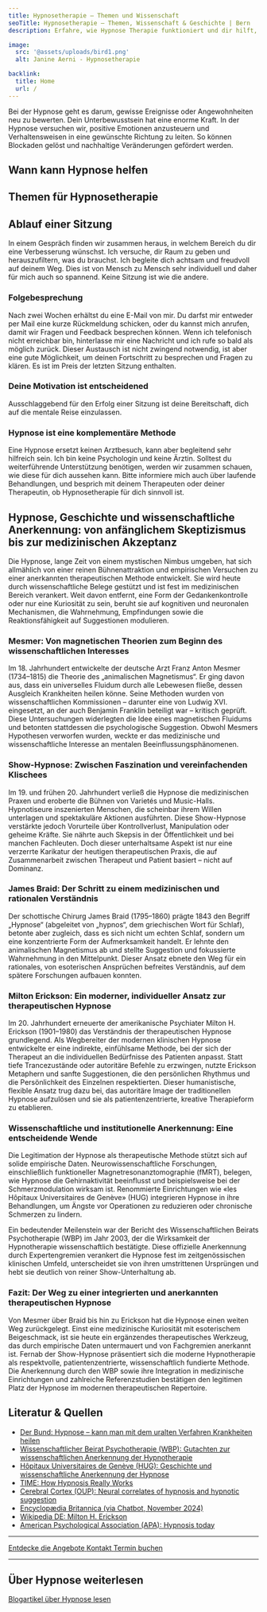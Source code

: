 ```yaml
---
title: Hypnosetherapie – Themen und Wissenschaft
seoTitle: Hypnosetherapie – Themen, Wissenschaft & Geschichte | Bern
description: Erfahre, wie Hypnose Therapie funktioniert und dir hilft, positive Emotionen zu stärken. Entdecke den Ablauf einer Sitzung und starte deine Reise!

image:
  src: '@assets/uploads/bird1.png'
  alt: Janine Aerni - Hypnosetherapie

backlink:
  title: Home
  url: /
---
```



Bei der Hypnose geht es darum, gewisse Ereignisse oder Angewohnheiten neu zu bewerten. Dein Unterbewusstsein hat eine enorme Kraft. In der Hypnose versuchen wir, positive Emotionen anzusteuern und Verhaltensweisen in eine gewünschte Richtung zu leiten. So können Blockaden gelöst und nachhaltige Veränderungen gefördert werden.

## Wann kann Hypnose helfen
<SubPagesTopics id="hypnotherapy" />

## Themen für Hypnosetherapie
<SubPages id="hypnotherapy" exclude="/hypnosetherapie/"  columns={3} />

## Ablauf einer Sitzung

In einem Gespräch finden wir zusammen heraus, in welchem Bereich du dir eine Verbesserung wünschst. Ich versuche, dir Raum zu geben und herauszufiltern, was du brauchst. Ich begleite dich achtsam und freudvoll auf deinem Weg. Dies ist von Mensch zu Mensch sehr individuell und daher für mich auch so spannend. Keine Sitzung ist wie die andere.

### Folgebesprechung

Nach zwei Wochen erhältst du eine E-Mail von mir. Du darfst mir entweder per Mail eine kurze Rückmeldung schicken, oder du kannst mich anrufen, damit wir Fragen und Feedback besprechen können. Wenn ich telefonisch nicht erreichbar bin, hinterlasse mir eine Nachricht und ich rufe so bald als möglich zurück. Dieser Austausch ist nicht zwingend notwendig, ist aber eine gute Möglichkeit, um deinen Fortschritt zu besprechen und Fragen zu klären. Es ist im Preis der letzten Sitzung enthalten.

### Deine Motivation ist entscheidened

Ausschlaggebend für den Erfolg einer Sitzung ist deine Bereitschaft, dich auf die mentale Reise einzulassen.

### Hypnose ist eine komplementäre Methode

Eine Hypnose ersetzt keinen Arztbesuch, kann aber begleitend sehr hilfreich sein. Ich bin keine Psychologin und keine Ärztin. Solltest du weiterführende Unterstützung benötigen, werden wir zusammen schauen, wie diese für dich aussehen kann. Bitte informiere mich auch über laufende Behandlungen, und besprich mit deinem Therapeuten oder deiner Therapeutin, ob Hypnosetherapie für dich sinnvoll ist.

## Hypnose, Geschichte und wissenschaftliche Anerkennung: von anfänglichem Skeptizismus bis zur medizinischen Akzeptanz

Die Hypnose, lange Zeit von einem mystischen Nimbus umgeben, hat sich allmählich von einer reinen Bühnenattraktion und empirischen Versuchen zu einer anerkannten therapeutischen Methode entwickelt. Sie wird heute durch wissenschaftliche Belege gestützt und ist fest im medizinischen Bereich verankert. Weit davon entfernt, eine Form der Gedankenkontrolle oder nur eine Kuriosität zu sein, beruht sie auf kognitiven und neuronalen Mechanismen, die Wahrnehmung, Empfindungen sowie die Reaktionsfähigkeit auf Suggestionen modulieren.

### Mesmer: Von magnetischen Theorien zum Beginn des wissenschaftlichen Interesses  
Im 18. Jahrhundert entwickelte der deutsche Arzt Franz Anton Mesmer (1734–1815) die Theorie des „animalischen Magnetismus“. Er ging davon aus, dass ein universelles Fluidum durch alle Lebewesen fließe, dessen Ausgleich Krankheiten heilen könne. Seine Methoden wurden von wissenschaftlichen Kommissionen – darunter eine von Ludwig XVI. eingesetzt, an der auch Benjamin Franklin beteiligt war – kritisch geprüft. Diese Untersuchungen widerlegten die Idee eines magnetischen Fluidums und betonten stattdessen die psychologische Suggestion. Obwohl Mesmers Hypothesen verworfen wurden, weckte er das medizinische und wissenschaftliche Interesse an mentalen Beeinflussungsphänomenen.

### Show-Hypnose: Zwischen Faszination und vereinfachenden Klischees  
Im 19. und frühen 20. Jahrhundert verließ die Hypnose die medizinischen Praxen und eroberte die Bühnen von Varietés und Music-Halls. Hypnotiseure inszenierten Menschen, die scheinbar ihrem Willen unterlagen und spektakuläre Aktionen ausführten. Diese Show-Hypnose verstärkte jedoch Vorurteile über Kontrollverlust, Manipulation oder geheime Kräfte. Sie nährte auch Skepsis in der Öffentlichkeit und bei manchen Fachleuten. Doch dieser unterhaltsame Aspekt ist nur eine verzerrte Karikatur der heutigen therapeutischen Praxis, die auf Zusammenarbeit zwischen Therapeut und Patient basiert – nicht auf Dominanz.

### James Braid: Der Schritt zu einem medizinischen und rationalen Verständnis  
Der schottische Chirurg James Braid (1795–1860) prägte 1843 den Begriff „Hypnose“ (abgeleitet von „hypnos“, dem griechischen Wort für Schlaf), betonte aber zugleich, dass es sich nicht um echten Schlaf, sondern um eine konzentrierte Form der Aufmerksamkeit handelt. Er lehnte den animalischen Magnetismus ab und stellte Suggestion und fokussierte Wahrnehmung in den Mittelpunkt. Dieser Ansatz ebnete den Weg für ein rationales, von esoterischen Ansprüchen befreites Verständnis, auf dem spätere Forschungen aufbauen konnten.

### Milton Erickson: Ein moderner, individueller Ansatz zur therapeutischen Hypnose  
Im 20. Jahrhundert erneuerte der amerikanische Psychiater Milton H. Erickson (1901–1980) das Verständnis der therapeutischen Hypnose grundlegend. Als Wegbereiter der modernen klinischen Hypnose entwickelte er eine indirekte, einfühlsame Methode, bei der sich der Therapeut an die individuellen Bedürfnisse des Patienten anpasst. Statt tiefe Trancezustände oder autoritäre Befehle zu erzwingen, nutzte Erickson Metaphern und sanfte Suggestionen, die den persönlichen Rhythmus und die Persönlichkeit des Einzelnen respektierten. Dieser humanistische, flexible Ansatz trug dazu bei, das autoritäre Image der traditionellen Hypnose aufzulösen und sie als patientenzentrierte, kreative Therapieform zu etablieren.

### Wissenschaftliche und institutionelle Anerkennung: Eine entscheidende Wende  
Die Legitimation der Hypnose als therapeutische Methode stützt sich auf solide empirische Daten. Neurowissenschaftliche Forschungen, einschließlich funktioneller Magnetresonanztomographie (fMRT), belegen, wie Hypnose die Gehirnaktivität beeinflusst und beispielsweise bei der Schmerzmodulation wirksam ist. Renommierte Einrichtungen wie «les Hôpitaux Universitaires de Genève» (HUG) integrieren Hypnose in ihre Behandlungen, um Ängste vor Operationen zu reduzieren oder chronische Schmerzen zu lindern.

Ein bedeutender Meilenstein war der Bericht des Wissenschaftlichen Beirats Psychotherapie (WBP) im Jahr 2003, der die Wirksamkeit der Hypnotherapie wissenschaftlich bestätigte. Diese offizielle Anerkennung durch Expertengremien verankert die Hypnose fest im zeitgenössischen klinischen Umfeld, unterscheidet sie von ihren umstrittenen Ursprüngen und hebt sie deutlich von reiner Show-Unterhaltung ab.

### Fazit: Der Weg zu einer integrierten und anerkannten therapeutischen Hypnose  
Von Mesmer über Braid bis hin zu Erickson hat die Hypnose einen weiten Weg zurückgelegt. Einst eine medizinische Kuriosität mit esoterischem Beigeschmack, ist sie heute ein ergänzendes therapeutisches Werkzeug, das durch empirische Daten untermauert und von Fachgremien anerkannt ist. Fernab der Show-Hypnose präsentiert sich die moderne Hypnotherapie als respektvolle, patientenzentrierte, wissenschaftlich fundierte Methode. Die Anerkennung durch den WBP sowie ihre Integration in medizinische Einrichtungen und zahlreiche Referenzstudien bestätigen den legitimen Platz der Hypnose im modernen therapeutischen Repertoire.


## Literatur & Quellen
- [Der Bund: Hypnose – kann man mit dem uralten Verfahren Krankheiten heilen](https://www.derbund.ch/hypnose-kann-man-mit-dem-uralten-verfahren-krankheiten-heilen-975233833857)
- [Wissenschaftlicher Beirat Psychotherapie (WBP): Gutachten zur wissenschaftlichen Anerkennung der Hypnotherapie](https://www.wbpsychotherapie.de/fileadmin/user_upload/_old-files/downloads/pdf-Ordner/WBP/Gutachten_zur_wissenschaftlichen_Anerkennung_der_Hypnotherapie.pdf) 
- [Hôpitaux Universitaires de Genève (HUG): Geschichte und wissenschaftliche Anerkennung der Hypnose](https://www.hug.ch/programme-hypnose-hug/histoire-hypnose-sa-reconnaissance-scientifique)  
- [TIME: How Hypnosis Really Works](https://time.com/6171844/how-hypnosis-works/)  
- [Cerebral Cortex (OUP): Neural correlates of hypnosis and hypnotic suggestion](https://academic.oup.com/cercor/article/27/8/4083/3056452#113568738)   
- [Encyclopædia Britannica (via Chatbot, November 2024)](https://www.britannica.com/science/hypnosis)  
- [Wikipedia DE: Milton H. Erickson](https://de.wikipedia.org/wiki/Milton_H._Erickson)
- [American Psychological Association (APA): Hypnosis today](https://www.apa.org/monitor/2011/01/hypnosis) 
---

<div class="flex flex-wrap gap-4">
  <a
  href="/angebote/"
  class="inline-flex items-center justify-center px-6 py-3 text-base leading-tight font-bold text-red-700 bg-transparent border border-red-700 rounded-full transition hover:bg-red-500 hover:text-red-50 no-underline "
  onclick="document.app.emitEvent('mouseDown', 'trigger-to-3');"
>
  <span>Entdecke die Angebote</span>
</a>
  <a href="/kontakt/" class="inline-flex items-center justify-center px-6 py-3 text-base leading-tight font-bold text-red-700 bg-transparent border border-red-600 rounded-full transition hover:bg-red-500 hover:text-red-50 no-underline" onclick="document.app.emitEvent('mouseDown', 'trigger-to-5');"> 
    <span class="">Kontakt</span>
  </a>
  <a
    href="/termin/"
    class="inline-flex no-prose items-center justify-center px-6 py-3 text-base leading-tight font-bold text-white bg-red-600 border border-red-600 rounded-full transition hover:bg-red-500 hover:text-red-50 no-underline"
  >
    <span>Termin buchen</span>
  </a>
</div>

<hr class="border-gray-400" />
<h2 class="text-balance">Über Hypnose weiterlesen</h2>
<a href="/tags/hypnose/" class="inline-flex items-center justify-center px-6 py-3 text-base leading-tight font-bold text-red-700 bg-transparent border border-red-600 rounded-full transition hover:bg-red-500 hover:text-red-50 no-underline" onclick="document.app.emitEvent('mouseDown', 'trigger-to-5');"> 
    <span class="">Blogartikel über Hypnose lesen</span>
</a>
